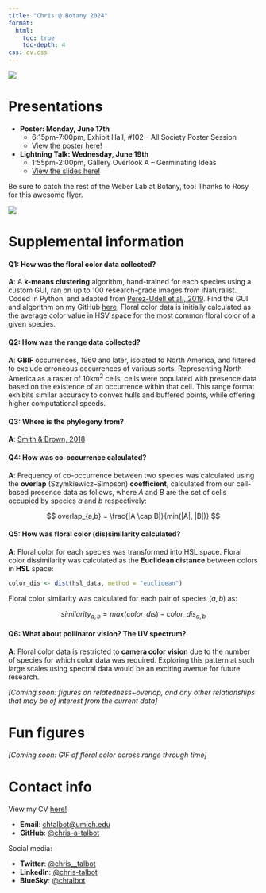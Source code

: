 ```yaml
---
title: "Chris @ Botany 2024"
format:
  html:
    toc: true
    toc-depth: 4
css: cv.css
---
```


![](images/botany2024.png){fig-align="center"}

# Presentations

-   **Poster: Monday, June 17th**
    -   6:15pm-7:00pm, Exhibit Hall, #102 – All Society Poster Session
    -   [View the poster here!](botany2024poster.html)
-   **Lightning Talk: Wednesday, June 19th**
    -   1:55pm-2:00pm, Gallery Overlook A – Germinating Ideas
    -   [View the slides here!]("files/botany_talk.pdf")

Be sure to catch the rest of the Weber Lab at Botany, too! Thanks to Rosy for this awesome flyer.

![](images/weberlabatbotany.png){fig-align="center"}

# Supplemental information

#### **Q1**: How was the **floral color** data collected?

**A**: A **k-means clustering** algorithm, hand-trained for each species using a custom GUI, ran on up to 100 research-grade images from iNaturalist. Coded in Python, and adapted from [Perez-Udell et al., 2019](https://doi.org/10.1002/aps3.11505). Find the GUI and algorithm on my GitHub [here](https://github.com/chris-a-talbot/pyflocolor). Floral color data is initially calculated as the average color value in HSV space for the most common floral color of a given species.

#### **Q2**: How was the **range** data collected?

**A**: **GBIF** occurrences, 1960 and later, isolated to North America, and filtered to exclude erroneous occurrences of various sorts. Representing North America as a raster of 10km^2^ cells, cells were populated with presence data based on the existence of an occurrence within that cell. This range format exhibits similar accuracy to convex hulls and buffered points, while offering higher computational speeds.

#### **Q3**: Where is the **phylogeny** from?

**A**: [Smith & Brown, 2018](https://doi.org/10.1002/ajb2.1019)

#### **Q4**: How was **co-occurrence** calculated?

**A**: Frequency of co-occurrence between two species was calculated using the **overlap** (Szymkiewicz–Simpson) **coefficient**, calculated from our cell-based presence data as follows, where $A$ and $B$ are the set of cells occupied by species $a$ and $b$ respectively:

$$
overlap_{a,b} = \frac{|A \cap B|}{min(|A|, |B|)}
$$

#### **Q5**: How was floral **color (dis)similarity** calculated?

**A**: Floral color for each species was transformed into HSL space. Floral color dissimilarity was calculated as the **Euclidean distance** between colors in **HSL** space:

``` R
color_dis <- dist(hsl_data, method = "euclidean")
```

Floral color similarity was calculated for each pair of species $(a,b)$ as:

$$
similarity_{a,b} = max(color\_dis) - color\_dis_{a,b}
$$

#### **Q6**: What about **pollinator vision**? The UV spectrum?

**A**: Floral color data is restricted to **camera color vision** due to the number of species for which color data was required. Exploring this pattern at such large scales using spectral data would be an exciting avenue for future research.

*\[Coming soon: figures on relatedness\~overlap, and any other relationships that may be of interest from the current data\]*

# Fun figures

*\[Coming soon: GIF of floral color across range through time\]*

# Contact info

View my CV [here!](CV.html)

-   **Email**: [chtalbot\@umich.edu](chtalbot@umich.edu)
-   **GitHub**: [\@chris-a-talbot](https://github.com/chris-a-talbot)

Social media:

-   **Twitter**: [\@chris\_\_talbot](https://twitter.com/chris__talbot)
-   **LinkedIn**: [\@chris-talbot](https://www.linkedin.com/in/chris-talbot/)
-   **BlueSky**: [\@chtalbot](https://bsky.app/profile/chtalbot.bsky.social)
